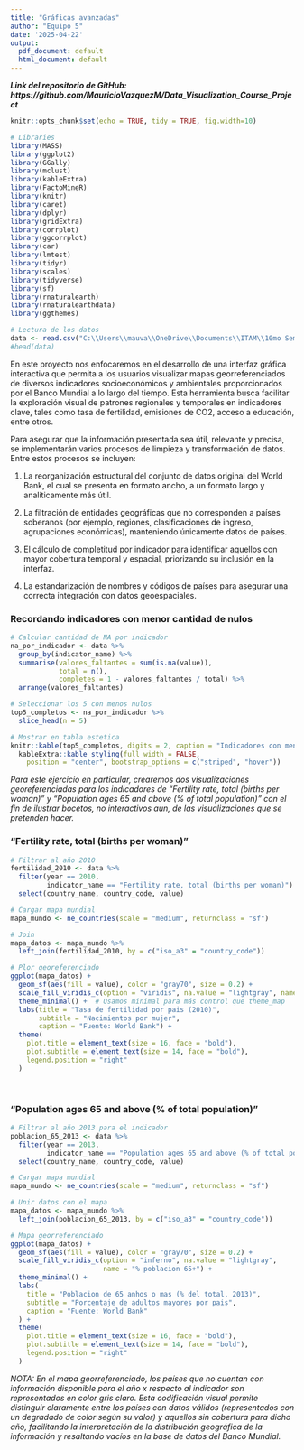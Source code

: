 ```yaml
---
title: "Gráficas avanzadas"
author: "Equipo 5"
date: '2025-04-22'
output:
  pdf_document: default
  html_document: default
---
```


***Link del repositorio de GitHub: https://github.com/MauricioVazquezM/Data_Visualization_Course_Project***

```r
knitr::opts_chunk$set(echo = TRUE, tidy = TRUE, fig.width=10)

# Libraries
library(MASS)  
library(ggplot2)
library(GGally)
library(mclust)
library(kableExtra)
library(FactoMineR)
library(knitr)
library(caret)
library(dplyr)
library(gridExtra)
library(corrplot)
library(ggcorrplot)
library(car)
library(lmtest)
library(tidyr)
library(scales)
library(tidyverse)
library(sf)
library(rnaturalearth)
library(rnaturalearthdata)
library(ggthemes)
```

```r
# Lectura de los datos
data <- read.csv("C:\\Users\\mauva\\OneDrive\\Documents\\ITAM\\10mo Semestre\\VISUALIZACION DE LA INFORMACION\\CODIGO\\PROJECT REPOSITORY\\Data_Visualization_Course_Project\\DATA\\ESGData_transformed.csv")
#head(data)
```

En este proyecto nos enfocaremos en el desarrollo de una interfaz gráfica interactiva que permita a los usuarios visualizar mapas georreferenciados de diversos indicadores socioeconómicos y ambientales proporcionados por el Banco Mundial a lo largo del tiempo. Esta herramienta busca facilitar la exploración visual de patrones regionales y temporales en indicadores clave, tales como tasa de fertilidad, emisiones de CO2, acceso a educación, entre otros.

Para asegurar que la información presentada sea útil, relevante y precisa, se implementarán varios procesos de limpieza y transformación de datos. Entre estos procesos se incluyen:

1. La reorganización estructural del conjunto de datos original del World Bank, el cual se presenta en formato ancho, a un formato largo y analíticamente más útil.

2. La filtración de entidades geográficas que no corresponden a países soberanos (por ejemplo, regiones, clasificaciones de ingreso, agrupaciones económicas), manteniendo únicamente datos de países.

3. El cálculo de completitud por indicador para identificar aquellos con mayor cobertura temporal y espacial, priorizando su inclusión en la interfaz.

4. La estandarización de nombres y códigos de países para asegurar una correcta integración con datos geoespaciales.

### Recordando indicadores con menor cantidad de nulos

```r
# Calcular cantidad de NA por indicador
na_por_indicador <- data %>%
  group_by(indicator_name) %>%
  summarise(valores_faltantes = sum(is.na(value)),
            total = n(),
            completes = 1 - valores_faltantes / total) %>%
  arrange(valores_faltantes)

# Seleccionar los 5 con menos nulos
top5_completos <- na_por_indicador %>%
  slice_head(n = 5)

# Mostrar en tabla estetica
knitr::kable(top5_completos, digits = 2, caption = "Indicadores con menor cantidad de nulos") %>%
  kableExtra::kable_styling(full_width = FALSE,
    position = "center", bootstrap_options = c("striped", "hover"))
```
_Para este ejercicio en particular, crearemos dos visualizaciones georeferenciadas para los indicadores de "Fertility rate, total (births per woman)" y "Population ages 65 and above (% of total population)" con el fin de ilustrar bocetos, no interactivos aun, de las visualizaciones que se pretenden hacer._

### "Fertility rate, total (births per woman)"

```r
# Filtrar al año 2010
fertilidad_2010 <- data %>%
  filter(year == 2010,
         indicator_name == "Fertility rate, total (births per woman)") %>%
  select(country_name, country_code, value)

# Cargar mapa mundial
mapa_mundo <- ne_countries(scale = "medium", returnclass = "sf")

# Join
mapa_datos <- mapa_mundo %>%
  left_join(fertilidad_2010, by = c("iso_a3" = "country_code"))

# Plor georeferenciado
ggplot(mapa_datos) +
  geom_sf(aes(fill = value), color = "gray70", size = 0.2) +
  scale_fill_viridis_c(option = "viridis", na.value = "lightgray", name = "Tasa de fertilidad") +
  theme_minimal() +  # Usamos minimal para más control que theme_map
  labs(title = "Tasa de fertilidad por pais (2010)",
       subtitle = "Nacimientos por mujer",
       caption = "Fuente: World Bank") +
  theme(
    plot.title = element_text(size = 16, face = "bold"),
    plot.subtitle = element_text(size = 14, face = "bold"),
    legend.position = "right"
  )
```

<br>

###  "Population ages 65 and above (% of total population)"

```r
# Filtrar al año 2013 para el indicador
poblacion_65_2013 <- data %>%
  filter(year == 2013,
         indicator_name == "Population ages 65 and above (% of total population)") %>%
  select(country_name, country_code, value)

# Cargar mapa mundial
mapa_mundo <- ne_countries(scale = "medium", returnclass = "sf")

# Unir datos con el mapa
mapa_datos <- mapa_mundo %>%
  left_join(poblacion_65_2013, by = c("iso_a3" = "country_code"))

# Mapa georreferenciado
ggplot(mapa_datos) +
  geom_sf(aes(fill = value), color = "gray70", size = 0.2) +
  scale_fill_viridis_c(option = "inferno", na.value = "lightgray",
                       name = "% poblacion 65+") +
  theme_minimal() +
  labs(
    title = "Poblacion de 65 anhos o mas (% del total, 2013)",
    subtitle = "Porcentaje de adultos mayores por pais",
    caption = "Fuente: World Bank"
  ) +
  theme(
    plot.title = element_text(size = 16, face = "bold"),
    plot.subtitle = element_text(size = 14, face = "bold"),
    legend.position = "right"
  )
```

_NOTA: En el mapa georreferenciado, los países que no cuentan con información disponible para el año x respecto al indicador son representados en color gris claro. Esta codificación visual permite distinguir claramente entre los países con datos válidos (representados con un degradado de color según su valor) y aquellos sin cobertura para dicho año, facilitando la interpretación de la distribución geográfica de la información y resaltando vacíos en la base de datos del Banco Mundial._
